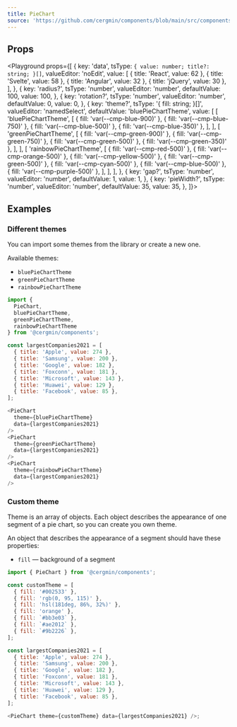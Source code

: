 ```yaml
---
title: PieChart
source: 'https://github.com/cergmin/components/blob/main/src/components/PieChart/PieChart.tsx'
---
```


## Props

<Playground
  props={[
    {
      key: 'data',
      tsType: `{
  value: number;
  title?: string;
}[]`,
      valueEditor: 'noEdit',
      value: [
        { title: 'React', value: 62 },
        { title: 'Svelte', value: 58 },
        { title: 'Angular', value: 32 },
        { title: 'jQuery', value: 30 },
      ],
    },
    {
      key: 'radius?',
      tsType: 'number',
      valueEditor: 'number',
      defaultValue: 100,
      value: 100,
    },
    {
      key: 'rotation?',
      tsType: 'number',
      valueEditor: 'number',
      defaultValue: 0,
      value: 0,
    },
    {
      key: 'theme?',
      tsType: '{ fill: string; }[]',
      valueEditor: 'namedSelect',
      defaultValue: 'bluePieChartTheme',
      value: [
        [
          'bluePieChartTheme',
          [
            { fill: 'var(--cmp-blue-900)' },
            { fill: 'var(--cmp-blue-750)' },
            { fill: 'var(--cmp-blue-500)' },
            { fill: 'var(--cmp-blue-350)' },
          ],
        ],
        [
          'greenPieChartTheme',
          [
            { fill: 'var(--cmp-green-900)' },
            { fill: 'var(--cmp-green-750)' },
            { fill: 'var(--cmp-green-500)' },
            { fill: 'var(--cmp-green-350)' },
          ],
        ],
        [
          'rainbowPieChartTheme',
          [
            { fill: 'var(--cmp-red-500)' },
            { fill: 'var(--cmp-orange-500)' },
            { fill: 'var(--cmp-yellow-500)' },
            { fill: 'var(--cmp-green-500)' },
            { fill: 'var(--cmp-cyan-500)' },
            { fill: 'var(--cmp-blue-500)' },
            { fill: 'var(--cmp-purple-500)' },
          ],
        ],
      ],
    },
    {
      key: 'gap?',
      tsType: 'number',
      valueEditor: 'number',
      defaultValue: 1,
      value: 1,
    },
    {
      key: 'pieWidth?',
      tsType: 'number',
      valueEditor: 'number',
      defaultValue: 35,
      value: 35,
    },
  ]}>
  <PieChart />
</Playground>

## Examples

### Different themes

You can import some themes from the library or create a new one.

Available themes:

- `bluePieChartTheme`
- `greenPieChartTheme`
- `rainbowPieChartTheme`

<Example>
  <PieChart
    theme={[
      { fill: 'var(--cmp-blue-900)' },
      { fill: 'var(--cmp-blue-750)' },
      { fill: 'var(--cmp-blue-500)' },
      { fill: 'var(--cmp-blue-350)' },
    ]}
    data={[
      { title: 'Apple', value: 274 },
      { title: 'Samsung', value: 200 },
      { title: 'Google', value: 182 },
      { title: 'Foxconn', value: 181 },
      { title: 'Microsoft', value: 143 },
      { title: 'Huawei', value: 129 },
      { title: 'Facebook', value: 85 },
    ]}
  />
  <PieChart
    theme={[
      { fill: 'var(--cmp-green-900)' },
      { fill: 'var(--cmp-green-750)' },
      { fill: 'var(--cmp-green-500)' },
      { fill: 'var(--cmp-green-350)' },
    ]}
    data={[
      { title: 'Apple', value: 274 },
      { title: 'Samsung', value: 200 },
      { title: 'Google', value: 182 },
      { title: 'Foxconn', value: 181 },
      { title: 'Microsoft', value: 143 },
      { title: 'Huawei', value: 129 },
      { title: 'Facebook', value: 85 },
    ]}
  />
  <PieChart
    theme={[
      { fill: 'var(--cmp-red-500)' },
      { fill: 'var(--cmp-orange-500)' },
      { fill: 'var(--cmp-yellow-500)' },
      { fill: 'var(--cmp-green-500)' },
      { fill: 'var(--cmp-cyan-500)' },
      { fill: 'var(--cmp-blue-500)' },
      { fill: 'var(--cmp-purple-500)' },
    ]}
    data={[
      { title: 'Apple', value: 274 },
      { title: 'Samsung', value: 200 },
      { title: 'Google', value: 182 },
      { title: 'Foxconn', value: 181 },
      { title: 'Microsoft', value: 143 },
      { title: 'Huawei', value: 129 },
      { title: 'Facebook', value: 85 },
    ]}
  />
</Example>

```javascript
import {
  PieChart,
  bluePieChartTheme,
  greenPieChartTheme,
  rainbowPieChartTheme
} from '@cergmin/components';

const largestCompanies2021 = [
  { title: 'Apple', value: 274 },
  { title: 'Samsung', value: 200 },
  { title: 'Google', value: 182 },
  { title: 'Foxconn', value: 181 },
  { title: 'Microsoft', value: 143 },
  { title: 'Huawei', value: 129 },
  { title: 'Facebook', value: 85 },
];

<PieChart
  theme={bluePieChartTheme}
  data={largestCompanies2021}
/>
<PieChart
  theme={greenPieChartTheme}
  data={largestCompanies2021}
/>
<PieChart
  theme={rainbowPieChartTheme}
  data={largestCompanies2021}
/>
```

### Custom theme

Theme is an array of objects.
Each object describes the appearance of one segment of a pie chart,
so you can create you own theme.

An object that describes the appearance of a segment should have these properties:

- `fill` — background of a segment

<Example>
  <PieChart
    theme={[
      { fill: '#002533' },
      { fill: 'rgb(0, 95, 115)' },
      { fill: 'hsl(181deg, 86%, 32%)' },
      { fill: 'orange' },
      { fill: `#bb3e03` },
      { fill: `#ae2012` },
      { fill: `#9b2226` },
    ]}
    data={[
      { title: 'Apple', value: 274 },
      { title: 'Samsung', value: 200 },
      { title: 'Google', value: 182 },
      { title: 'Foxconn', value: 181 },
      { title: 'Microsoft', value: 143 },
      { title: 'Huawei', value: 129 },
      { title: 'Facebook', value: 85 },
    ]}
  />
</Example>

```javascript
import { PieChart } from '@cergmin/components';

const customTheme = [
  { fill: '#002533' },
  { fill: 'rgb(0, 95, 115)' },
  { fill: 'hsl(181deg, 86%, 32%)' },
  { fill: 'orange' },
  { fill: `#bb3e03` },
  { fill: `#ae2012` },
  { fill: `#9b2226` },
];

const largestCompanies2021 = [
  { title: 'Apple', value: 274 },
  { title: 'Samsung', value: 200 },
  { title: 'Google', value: 182 },
  { title: 'Foxconn', value: 181 },
  { title: 'Microsoft', value: 143 },
  { title: 'Huawei', value: 129 },
  { title: 'Facebook', value: 85 },
];

<PieChart theme={customTheme} data={largestCompanies2021} />;
```
